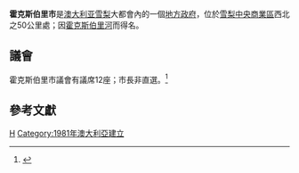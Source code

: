 {{noteTA
|G1=地名
}}
{{Infobox Australian Place | type = lga
| name     = 霍克斯伯里市
| state    = nsw
| image    = Hawkesbury LGA NSW.png
| pop      = 64592
| pop_year = {{CensusAU|2016}}
| pop_footnotes=<ref name="Census2016">{{Census 2016 AUS|id=LGA13800 |name=Hawkesbury (C) |accessdate=2017-07-06|quick=on}}</ref>
| area     = 2776
| est      = 
| seat     = 溫莎（366 George Street）<ref name="dlg">{{cite web
 |title       = Hawkesbury City Council
 |publisher   = {{tsl|en|New South Wales Department of Local Government||Department of Local Government}}
 |url         = http://www.dlg.nsw.gov.au/dlg/dlghome/dlg_CouncilContactDetails.asp?slacode=3800
 |accessdate  = 2006-12-02
 |deadurl     = yes
 |archiveurl  = https://web.archive.org/web/20060906234235/http://www.dlg.nsw.gov.au/dlg/dlghome/dlg_CouncilContactDetails.asp?slacode=3800
 |archivedate = 2006-09-06
}}</ref>
| mayor    = Mary Lyons-Buckett
| region   = [[悉尼|雪梨]]
| logo     = <!-- Image with unknown copyright status removed: [[Image:Hawkesbury_city.gif|Image:Hawkesbury_city.gif]] -->
| url      = http://www.hawkesbury.nsw.gov.au/
| stategov = 霍克斯伯里、倫敦迪利、河石
| fedgov   = [[麥覺里_(澳大利亞國會選區)|麥覺里]]
| near-nw  = Mid-Western區議會
| near-n   = Singleton郡議會 
| near-ne  = [[塞斯诺克_(新南威尔士州)|塞斯諾克市]] 
| near-w   = Lithgow市
| near-e   = [[希爾斯郡|希爾斯郡]]
| near-sw  = [[藍山市|藍山市]] 
| near-s   = [[彭里斯市|彭里斯市]] 
| near-se  = [[黑鎮市|黑鎮市]] 
}}
'''霍克斯伯里市'''是[[澳大利亚|澳大利亚]][[悉尼|雪梨]]大都會內的一個[[地方政府區域|地方政府]]，位於[[雪梨中央商業區|雪梨中央商業區]]西北之50公里處；因[[霍克斯伯里河|霍克斯伯里河]]而得名。

== 議會 ==
霍克斯伯里市議會有議席12座；市長非直選。<ref name=EC>{{cite web|url = http://www.lg.elections.nsw.gov.au/LGE2008/result.Hawkesbury.html|title = Hawkesbury City Council|work = 2008 Election results|publisher = Electoral Commission NSW|accessdate = 2009-06-17|archive-url = https://web.archive.org/web/20090921164549/http://www.lg.elections.nsw.gov.au/LGE2008/result.Hawkesbury.html|archive-date = 2009-09-21|dead-url = yes}}</ref> 

== 參考文獻 ==
{{reflist}}

{{Sydney regions}}

{{coord|33|25|S|150|47|E|display=title|region:AU_type:adm2nd_source:dewiki}}

[[Category:悉尼地方政府區域|H]]
[[Category:1981年澳大利亞建立|Category:1981年澳大利亞建立]]
